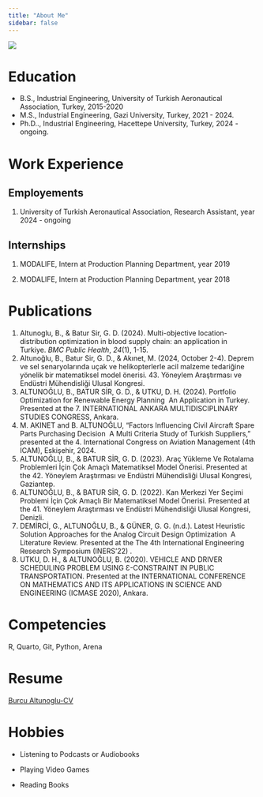 ```yaml
---
title: "About Me"
sidebar: false 
---
```


![](assets/images/vesikalik.jpg){fig-align="center"}

# Education

-   B.S., Industrial Engineering, University of Turkish Aeronautical Association, Turkey, 2015-2020
-   M.S., Industrial Engineering, Gazi University, Turkey, 2021 - 2024.
-   Ph.D.., Industrial Engineering, Hacettepe University, Turkey, 2024 - ongoing.

# Work Experience

## Employements

1.  University of Turkish Aeronautical Association, Research Assistant, year 2024 - ongoing

## Internships

1.  MODALIFE, Intern at Production Planning Department, year 2019

2.  MODALIFE, Intern at Production Planning Department, year 2018

# Publications

1.  Altunoglu, B., & Batur Sir, G. D. (2024). Multi-objective location-distribution optimization in blood supply chain: an application in Turkiye. *BMC Public Health*, *24*(1), 1-15.
2.  Altunoğlu, B., Batur Sir, G. D., & Akınet, M. (2024, October 2-4). Deprem ve sel senaryolarında uçak ve helikopterlerle acil malzeme tedariğine yönelik bir matematiksel model önerisi. 43. Yöneylem Araştırması ve Endüstri Mühendisliği Ulusal Kongresi.
3.  ALTUNOĞLU, B., BATUR SİR, G. D., & UTKU, D. H. (2024). Portfolio Optimization for Renewable Energy Planning  An Application in Turkey. Presented at the 7. INTERNATIONAL ANKARA MULTIDISCIPLINARY STUDIES CONGRESS, Ankara.
4.  M. AKINET and B. ALTUNOĞLU, “Factors Influencing Civil Aircraft Spare Parts Purchasing Decision  A Multi Criteria Study of Turkish Suppliers,” presented at the 4. International Congress on Aviation Management (4th ICAM), Eskişehir, 2024.
5.  ALTUNOĞLU, B., & BATUR SİR, G. D. (2023). Araç Yükleme Ve Rotalama Problemleri İçin Çok Amaçlı Matematiksel Model Önerisi. Presented at the 42. Yöneylem Araştırması ve Endüstri Mühendisliği Ulusal Kongresi, Gaziantep.
6.  ALTUNOĞLU, B., & BATUR SİR, G. D. (2022). Kan Merkezi Yer Seçimi Problemi İçin Çok Amaçlı Bir Matematiksel Model Önerisi. Presented at the 41. Yöneylem Araştırması ve Endüstri Mühendisliği Ulusal Kongresi, Denizli.
7.  DEMİRCİ, G., ALTUNOĞLU, B., & GÜNER, G. G. (n.d.). Latest Heuristic Solution Approaches for the Analog Circuit Design Optimization  A Literature Review. Presented at the The 4th International Engineering Research Symposium (INERS’22) .
8.  UTKU, D. H., & ALTUNOĞLU, B. (2020). VEHICLE AND DRIVER SCHEDULING PROBLEM USING Ɛ-CONSTRAINT IN PUBLIC TRANSPORTATION. Presented at the INTERNATIONAL CONFERENCE ON MATHEMATICS AND ITS APPLICATIONS IN SCIENCE AND ENGINEERING (ICMASE 2020), Ankara.

# Competencies

R, Quarto, Git, Python, Arena

# Resume

[Burcu Altunoglu-CV](docs/Burcu Altunoglu_CV.pdf)

# Hobbies

-   Listening to Podcasts or Audiobooks

-   Playing Video Games

-   Reading Books


